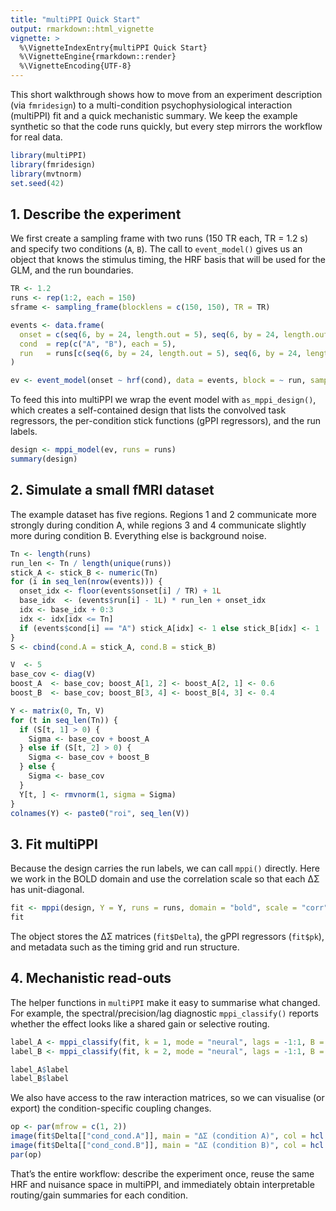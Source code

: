 ```yaml
---
title: "multiPPI Quick Start"
output: rmarkdown::html_vignette
vignette: >
  %\VignetteIndexEntry{multiPPI Quick Start}
  %\VignetteEngine{rmarkdown::render}
  %\VignetteEncoding{UTF-8}
---
```


This short walkthrough shows how to move from an experiment description (via `fmridesign`) to a
multi-condition psychophysiological interaction (multiPPI) fit and a quick mechanistic summary.
We keep the example synthetic so that the code runs quickly, but every step mirrors the workflow
for real data.

```r
library(multiPPI)
library(fmridesign)
library(mvtnorm)
set.seed(42)
```

## 1. Describe the experiment

We first create a sampling frame with two runs (150 TR each, TR = 1.2 s) and specify two
conditions (`A`, `B`).  The call to `event_model()` gives us an object that knows the stimulus
timing, the HRF basis that will be used for the GLM, and the run boundaries.

```r
TR <- 1.2
runs <- rep(1:2, each = 150)
sframe <- sampling_frame(blocklens = c(150, 150), TR = TR)

events <- data.frame(
  onset = c(seq(6, by = 24, length.out = 5), seq(6, by = 24, length.out = 5) + TR * 150),
  cond  = rep(c("A", "B"), each = 5),
  run   = runs[c(seq(6, by = 24, length.out = 5), seq(6, by = 24, length.out = 5) + 150)]
)

ev <- event_model(onset ~ hrf(cond), data = events, block = ~ run, sampling_frame = sframe)
```

To feed this into multiPPI we wrap the event model with `as_mppi_design()`, which creates a
self-contained design that lists the convolved task regressors, the per-condition stick functions
(gPPI regressors), and the run labels.

```r
design <- mppi_model(ev, runs = runs)
summary(design)
```

## 2. Simulate a small fMRI dataset

The example dataset has five regions.  Regions 1 and 2 communicate more strongly during
condition A, while regions 3 and 4 communicate slightly more during condition B.  Everything else
is background noise.

```r
Tn <- length(runs)
run_len <- Tn / length(unique(runs))
stick_A <- stick_B <- numeric(Tn)
for (i in seq_len(nrow(events))) {
  onset_idx <- floor(events$onset[i] / TR) + 1L
  base_idx  <- (events$run[i] - 1L) * run_len + onset_idx
  idx <- base_idx + 0:3
  idx <- idx[idx <= Tn]
  if (events$cond[i] == "A") stick_A[idx] <- 1 else stick_B[idx] <- 1
}
S <- cbind(cond.A = stick_A, cond.B = stick_B)

V  <- 5
base_cov <- diag(V)
boost_A  <- base_cov; boost_A[1, 2] <- boost_A[2, 1] <- 0.6
boost_B  <- base_cov; boost_B[3, 4] <- boost_B[4, 3] <- 0.4

Y <- matrix(0, Tn, V)
for (t in seq_len(Tn)) {
  if (S[t, 1] > 0) {
    Sigma <- base_cov + boost_A
  } else if (S[t, 2] > 0) {
    Sigma <- base_cov + boost_B
  } else {
    Sigma <- base_cov
  }
  Y[t, ] <- rmvnorm(1, sigma = Sigma)
}
colnames(Y) <- paste0("roi", seq_len(V))
```

## 3. Fit multiPPI

Because the design carries the run labels, we can call `mppi()` directly.  Here we work in the
BOLD domain and use the correlation scale so that each ΔΣ has unit-diagonal.

```r
fit <- mppi(design, Y = Y, runs = runs, domain = "bold", scale = "corr")
fit
```

The object stores the ΔΣ matrices (`fit$Delta`), the gPPI regressors (`fit$pk`), and metadata such
as the timing grid and run structure.

## 4. Mechanistic read-outs

The helper functions in `multiPPI` make it easy to summarise what changed.  For example, the
spectral/precision/lag diagnostic `mppi_classify()` reports whether the effect looks like a shared
gain or selective routing.

```r
label_A <- mppi_classify(fit, k = 1, mode = "neural", lags = -1:1, B = 200)
label_B <- mppi_classify(fit, k = 2, mode = "neural", lags = -1:1, B = 200)

label_A$label
label_B$label
```

We also have access to the raw interaction matrices, so we can visualise (or export) the
condition-specific coupling changes.

```r
op <- par(mfrow = c(1, 2))
image(fit$Delta[["cond_cond.A"]], main = "ΔΣ (condition A)", col = hcl.colors(50, "Spectral"))
image(fit$Delta[["cond_cond.B"]], main = "ΔΣ (condition B)", col = hcl.colors(50, "Spectral"))
par(op)
```

That’s the entire workflow: describe the experiment once, reuse the same HRF and nuisance space in
multiPPI, and immediately obtain interpretable routing/gain summaries for each condition.
